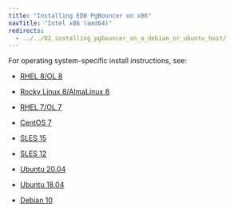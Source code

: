 ```yaml
---
title: "Installing EDB PgBouncer on x86"
navTitle: "Intel x86 (amd64)"
redirects:
  - ../../02_installing_pgbouncer_on_a_debian_or_ubuntu_host/
---
```


For operating system-specific install instructions, see:

  - [RHEL 8/OL 8](01_pgbouncer_rhel8_x86)

  - [Rocky Linux 8/AlmaLinux 8](02_pgbouncer_other_linux8_x86)
  - [RHEL 7/OL 7](03_pgbouncer_rhel7_x86)
  - [CentOS 7](04_pgbouncer_centos7_x86)
  - [SLES 15](05_pgbouncer_sles15_x86)
  - [SLES 12](06_pgbouncer_sles12_x86)
  - [Ubuntu 20.04](07_pgbouncer_ubuntu20_x86)
  - [Ubuntu 18.04](07a_pgbouncer_ubuntu18_x86)
  - [Debian 10](08_pgbouncer_deb10_x86)


